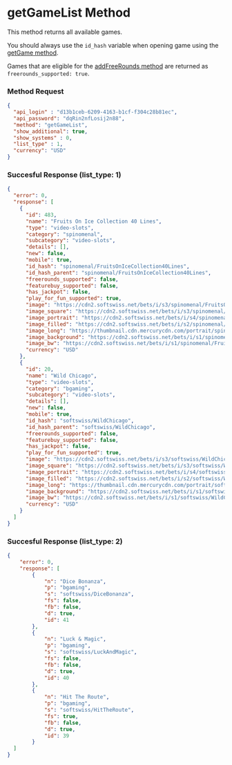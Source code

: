 # getGameList Method
This method returns all available games.

You should always use the `id_hash` variable when opening game using the [getGame method](/api-methods/get-game).

Games that are eligible for the [addFreeRounds method](/api-methods/add-freerounds) are returned as `freerounds_supported: true`.

### Method Request
```json
{
  "api_login" : "d13b1ceb-6209-4163-b1cf-f304c28b81ec",
  "api_password": "dqRin2nfLosij2n88",
  "method": "getGameList",
  "show_additional": true, 
  "show_systems" : 0,
  "list_type" : 1,
  "currency": "USD"
}
```


### Succesful Response (list_type: 1)
```json
{
  "error": 0,
  "response": [
    {
      "id": 483,
      "name": "Fruits On Ice Collection 40 Lines",
      "type": "video-slots",
      "category": "spinomenal",
      "subcategory": "video-slots",
      "details": [],
      "new": false,
      "mobile": true,
      "id_hash": "spinomenal/FruitsOnIceCollection40Lines",
      "id_hash_parent": "spinomenal/FruitsOnIceCollection40Lines",
      "freerounds_supported": false,
      "featurebuy_supported": false,
      "has_jackpot": false,
      "play_for_fun_supported": true,
      "image": "https://cdn2.softswiss.net/bets/i/s3/spinomenal/FruitsOnIceCollection40Lines.webp",
      "image_square": "https://cdn2.softswiss.net/bets/i/s3/spinomenal/FruitsOnIceCollection40Lines.webp",
      "image_portrait": "https://cdn2.softswiss.net/bets/i/s4/spinomenal/FruitsOnIceCollection40Lines.webp",
      "image_filled": "https://cdn2.softswiss.net/bets/i/s2/spinomenal/FruitsOnIceCollection40Lines.webp",
      "image_long": "https://thumbnail.cdn.mercurycdn.com/portrait/spinomenal/FruitsOnIceCollection40Lines.jpg",
      "image_background": "https://cdn2.softswiss.net/bets/i/s1/spinomenal/FruitsOnIceCollection40Lines.webp",
      "image_bw": "https://cdn2.softswiss.net/bets/i/s1/spinomenal/FruitsOnIceCollection40Lines.webp",
      "currency": "USD"
    },
    {
      "id": 20,
      "name": "Wild Chicago",
      "type": "video-slots",
      "category": "bgaming",
      "subcategory": "video-slots",
      "details": [],
      "new": false,
      "mobile": true,
      "id_hash": "softswiss/WildChicago",
      "id_hash_parent": "softswiss/WildChicago",
      "freerounds_supported": false,
      "featurebuy_supported": false,
      "has_jackpot": false,
      "play_for_fun_supported": true,
      "image": "https://cdn2.softswiss.net/bets/i/s3/softswiss/WildChicago.webp",
      "image_square": "https://cdn2.softswiss.net/bets/i/s3/softswiss/WildChicago.webp",
      "image_portrait": "https://cdn2.softswiss.net/bets/i/s4/softswiss/WildChicago.webp",
      "image_filled": "https://cdn2.softswiss.net/bets/i/s2/softswiss/WildChicago.webp",
      "image_long": "https://thumbnail.cdn.mercurycdn.com/portrait/softswiss/WildChicago.jpg",
      "image_background": "https://cdn2.softswiss.net/bets/i/s1/softswiss/WildChicago.webp",
      "image_bw": "https://cdn2.softswiss.net/bets/i/s1/softswiss/WildChicago.webp",
      "currency": "USD"
    }
  ]
}
```


### Succesful Response (list_type: 2)
```json
{
	"error": 0,
	"response": [
		{
			"n": "Dice Bonanza",
			"p": "bgaming",
			"s": "softswiss/DiceBonanza",
			"fs": false,
			"fb": false,
			"d": true,
			"id": 41
		},
		{
			"n": "Luck & Magic",
			"p": "bgaming",
			"s": "softswiss/LuckAndMagic",
			"fs": false,
			"fb": false,
			"d": true,
			"id": 40
		},
		{
			"n": "Hit The Route",
			"p": "bgaming",
			"s": "softswiss/HitTheRoute",
			"fs": true,
			"fb": false,
			"d": true,
			"id": 39
		}
  ]
}
```